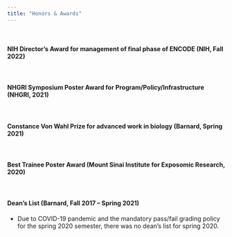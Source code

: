 ```yaml
---
title: "Honors & Awards"
---
```


<br>

#### NIH Director’s Award for management of final phase of ENCODE (NIH, Fall 2022)

<br>

#### NHGRI Symposium Poster Award for Program/Policy/Infrastructure (NHGRI, 2021)

<br>

#### Constance Von Wahl Prize for advanced work in biology (Barnard, Spring 2021)

<br>

#### Best Trainee Poster Award (Mount Sinai Institute for Exposomic Research, 2020)

<br>

#### Dean’s List (Barnard, Fall 2017 – Spring 2021)
* Due to COVID-19 pandemic and the mandatory pass/fail grading policy for the spring 2020 semester, there was no dean's list for spring 2020.


